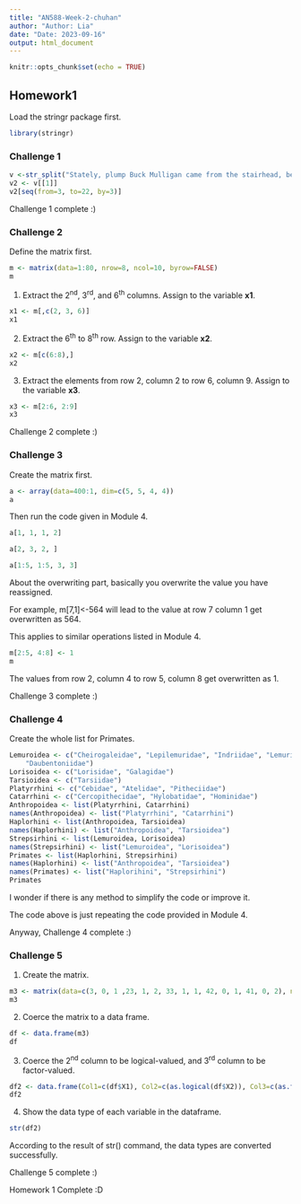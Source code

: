 ```yaml
---
title: "AN588-Week-2-chuhan"
author: "Author: Lia"
date: "Date: 2023-09-16"
output: html_document
---
```


```r
knitr::opts_chunk$set(echo = TRUE)
```

## Homework1
Load the stringr package first. 
```r
library(stringr)
```

### Challenge 1
```r
v <-str_split("Stately, plump Buck Mulligan came from the stairhead, bearing a bowl of lather on which a mirror and a razor lay crossed.", " ")
v2 <- v[[1]]
v2[seq(from=3, to=22, by=3)]
```
Challenge 1 complete :)

### Challenge 2
Define the matrix first.
```r
m <- matrix(data=1:80, nrow=8, ncol=10, byrow=FALSE)
m
```
1. Extract the 2^nd^, 3^rd^, and 6^th^ columns. Assign to the variable **x1**.
```r
x1 <- m[,c(2, 3, 6)]
x1
```
2. Extract the 6^th^ to 8^th^ row. Assign to the variable **x2**. 
```r
x2 <- m[c(6:8),]
x2
```
3. Extract the elements from row 2, column 2 to row 6, column 9. Assign to the variable **x3**. 
```r
x3 <- m[2:6, 2:9]
x3
```
Challenge 2 complete :)

### Challenge 3
Create the matrix first. 
```r
a <- array(data=400:1, dim=c(5, 5, 4, 4))
a
```
Then run the code given in Module 4. 
```r
a[1, 1, 1, 2]
```
```r
a[2, 3, 2, ]
```
```r
a[1:5, 1:5, 3, 3]
```
About the overwriting part, basically you overwrite the value you have reassigned. 

For example, m[7,1]<-564 will lead to the value at row 7 column 1 get overwritten as 564. 

This applies to similar operations listed in Module 4.
```r
m[2:5, 4:8] <- 1
m
```
The values from row 2, column 4 to row 5, column 8 get overwritten as 1. 

Challenge 3 complete :)

### Challenge 4
Create the whole list for Primates.
```r
Lemuroidea <- c("Cheirogaleidae", "Lepilemuridae", "Indriidae", "Lemuridae",
    "Daubentoniidae")
Lorisoidea <- c("Lorisidae", "Galagidae")
Tarsioidea <- c("Tarsiidae")
Platyrrhini <- c("Cebidae", "Atelidae", "Pitheciidae")
Catarrhini <- c("Cercopithecidae", "Hylobatidae", "Hominidae")
Anthropoidea <- list(Platyrrhini, Catarrhini)
names(Anthropoidea) <- list("Platyrrhini", "Catarrhini")
Haplorhini <- list(Anthropoidea, Tarsioidea)
names(Haplorhini) <- list("Anthropoidea", "Tarsioidea")
Strepsirhini <- list(Lemuroidea, Lorisoidea)
names(Strepsirhini) <- list("Lemuroidea", "Lorisoidea")
Primates <- list(Haplorhini, Strepsirhini)
names(Haplorhini) <- list("Anthropoidea", "Tarsioidea")
names(Primates) <- list("Haplorihini", "Strepsirhini")
Primates
```
I wonder if there is any method to simplify the code or improve it. 

The code above is just repeating the code provided in Module 4. 

Anyway, Challenge 4 complete :)

### Challenge 5

1. Create the matrix.   
```r
m3 <- matrix(data=c(3, 0, 1 ,23, 1, 2, 33, 1, 1, 42, 0, 1, 41, 0, 2), nrow=5, ncol=3, byrow=TRUE)
m3
```
2. Coerce the matrix to a data frame. 
```r
df <- data.frame(m3)
df
```
3. Coerce the 2^nd^ column to be logical-valued, and 3^rd^ column to be factor-valued. 
```r
df2 <- data.frame(Col1=c(df$X1), Col2=c(as.logical(df$X2)), Col3=c(as.factor(df$X3)))
df2
```
4. Show the data type of each variable in the dataframe. 
```r
str(df2)
```
According to the result of str() command, the data types are converted successfully. 

Challenge 5 complete :)

Homework 1 Complete :D